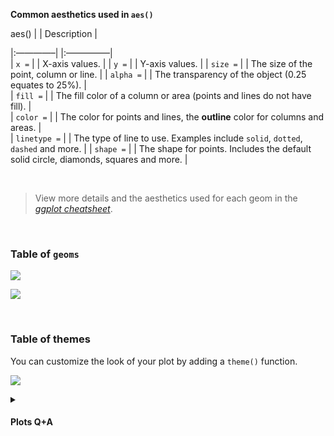 
**Common aesthetics used in `aes()`**

| aes()         | | Description    |
|:--------------| |:---------------|   
| `x = `        | | X-axis values.    |
| `y = `        | | Y-axis values.    | 
| `size = `     | | The size of the point, column or line.    |
| `alpha = `    | | The transparency of the object (0.25 equates to 25%).   |    
| `fill = `     | | The fill color of a column or area (points and lines do not have fill).  |     
| `color = `    | | The color for points and lines, the **outline** color for columns and areas.   |   
| `linetype = ` | | The type of line to use. Examples include `solid`, `dotted`, `dashed` and more.     |
| `shape = `    | | The shape for points. Includes the default solid circle, diamonds, squares and more.   |

<br>

> View more details and the aesthetics used for each geom in the [*ggplot cheatsheet*](https://rstudio.github.io/cheatsheets/data-visualization.pdf).


<br>

### Table of `geoms` {-}

![](../images/geoms_1var.png)

![](../images/geoms_diagram.png)

<br>

### Table of themes {.unnumbered #theme-tbl}

You can customize the look of your plot by adding a `theme()` function.

![](../images/ggplot_themes.png)


<details>
<summary class = "btn_code"><h4><i class="far fa-question-circle"></i> Plots Q+A </h4></summary>
<div class="quiz" style="margin-top: -9px; font-size: 16px;">
<p>
<br>

- How to modify the gridlines behind your chart?
    - Try the different themes at the end of this lesson: `+ theme_light()` or `+ theme_bw()`
    - Or modify the color and size with `+ theme(panel.grid.minor = element_line(colour = "white", size = 0.5))`
- How do you set the x and y scale manually?
    - Here is an example with a scatter plot: `ggplot() + geom_point() + xlim(beginning, end) + ylim(beginning, end)`
    - __Warning:__ Values above or below the limits you set will not be shown. This is another great way to lie with data. 
- How do you get rid of the legend if you don't need it?
    - `geom_point(aes(color = county), guide = FALSE)`
    - The [R Cookbook](http://www.cookbook-r.com/Graphs/Legends_(ggplot2)/) shows a number of ways to hide legends.
- I only like dashed lines. How do you change the linetype to a _dashed_ line? 
    - `geom_line(aes(color = facility_name), linetype = "dashed")`
    - You can also try `"dotted"` and `"dotdash"`, or even`"twodash"`
  
- How many colors are there in R? How does R know `hotpink` is a color?
    - There is an [R color cheatsheet](https://www.nceas.ucsb.edu/~frazier/RSpatialGuides/colorPaletteCheatsheet.pdf)  
    - As well as a list of [R color names](http://www.r-graph-gallery.com/42-colors-names/)
    - `library(viridis)` provides some great default color palettes for charts and maps.
    - This [Color web tool](http://colorbrewer2.org/#type=sequential&scheme=BuGn&n=3) has palette ideas and color codes you can use in your plots

</p></div></details>

